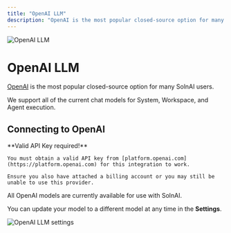 ```yaml
---
title: "OpenAI LLM"
description: "OpenAI is the most popular closed-source option for many SolnAI users"
---
```



<Image
  src="/images/SolnAI-setup/llm-configuration/cloud/openai/header-image.png"
  height={1080}
  width={1920}
  quality={100}
  alt="OpenAI LLM"
/>

# OpenAI LLM

[OpenAI](https://OpenAI.com) is the most popular closed-source option for many SolnAI users.

We support all of the current chat models for System, Workspace, and Agent execution.

## Connecting to OpenAI

<Callout type="info" emoji="️💡">
  **Valid API Key required!**

    You must obtain a valid API key from [platform.openai.com](https://platform.openai.com) for this integration to work.

    Ensure you also have attached a billing account or you may still be unable to use this provider.

</Callout>

All OpenAI models are currently available for use with SolnAI.

You can update your model to a different model at any time in the **Settings**.

<Image
  src="/images/SolnAI-setup/llm-configuration/cloud/openai/openai-llm.png"
  height={1080}
  width={1920}
  quality={100}
  alt="OpenAI LLM settings"
/>
